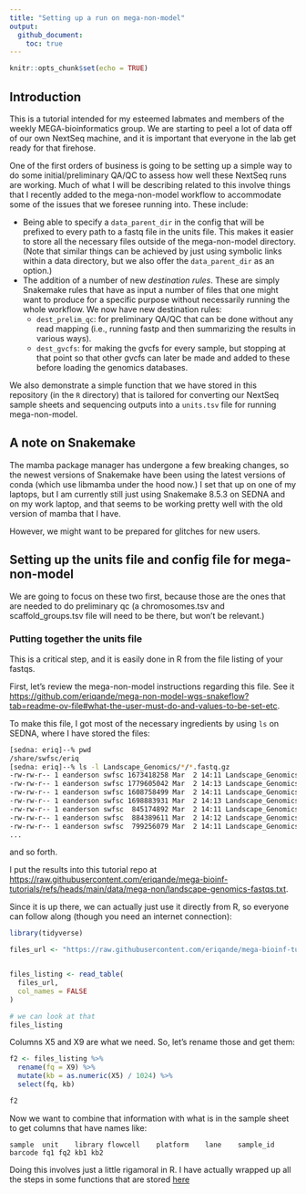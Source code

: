 ```yaml
---
title: "Setting up a run on mega-non-model"
output: 
  github_document:
    toc: true
---
```


```r
knitr::opts_chunk$set(echo = TRUE)
```

## Introduction

This is a tutorial intended for my esteemed labmates and members of the weekly
MEGA-bioinformatics group.  We are starting to peel a lot of data off of our
own NextSeq machine, and it is important that everyone in the lab get ready
for that firehose.

One of the first orders of business is going to be setting up a simple way to
do some initial/preliminary QA/QC to assess how well these NextSeq runs are
working.  Much of what I will be describing related to this involve things that
I recently added to the mega-non-model workflow to accommodate some of the issues
that we foresee running into.  These include:

- Being able to specify a `data_parent_dir` in the config that will be prefixed
to every path to a fastq file in the units file.  This makes it easier to store
all the necessary files outside of the mega-non-model directory.  (Note that
similar things can be achieved by just using symbolic links within a data
directory, but we also offer the `data_parent_dir` as an option.)
- The addition of a number of new _destination rules_.  These are simply Snakemake
rules that have as input a number of files that one might want to produce for a
specific purpose without necessarily running the whole workflow.  We now have new
destination rules:
  - `dest_prelim_qc`: for preliminary QA/QC that can be done without any read mapping
  (i.e., running fastp and then summarizing the results in various ways).
  - `dest_gvcfs`: for making the gvcfs for every sample, but stopping at that point
  so that other gvcfs can later be made and added to these before loading the genomics
  databases.


We also demonstrate a simple function that we have stored in this repository
(in the `R` directory) that is tailored for converting our NextSeq sample sheets
and sequencing outputs into a `units.tsv` file for running mega-non-model.  

## A note on Snakemake

The mamba package manager has undergone a few breaking changes, so the newest
versions of Snakemake have been using the latest versions of conda (which use
libmamba under the hood now.)  I set that up on one of my laptops, but I am
currently still just using Snakemake 8.5.3 on SEDNA and on my work laptop, and that
seems to be working pretty well with the old version of mamba that I have.

However, we might want to be prepared for glitches for new users.  


## Setting up the units file and config file for mega-non-model

We are going to focus on these two first, because those are the ones
that are needed to do preliminary qc (a chromosomes.tsv and scaffold_groups.tsv
file will need to be there, but won't be relevant.)

### Putting together the units file

This is a critical step, and it is easily done in R from the file listing
of your fastqs.  

First, let's review the mega-non-model instructions regarding this file.
See it [https://github.com/eriqande/mega-non-model-wgs-snakeflow?tab=readme-ov-file#what-the-user-must-do-and-values-to-be-set-etc](here).

To make this file, I got most of the necessary ingredients by using `ls` on SEDNA,
where I have stored the files:
```sh
[sedna: eriq]--% pwd
/share/swfsc/eriq
[sedna: eriq]--% ls -l Landscape_Genomics/*/*.fastq.gz
-rw-rw-r-- 1 eanderson swfsc 1673418258 Mar  2 14:11 Landscape_Genomics/250301_VH02170_2_2227GLJNX/M004147_M028_1A_S62_R1_001.fastq.gz
-rw-rw-r-- 1 eanderson swfsc 1779605042 Mar  2 14:13 Landscape_Genomics/250301_VH02170_2_2227GLJNX/M004147_M028_1A_S62_R2_001.fastq.gz
-rw-rw-r-- 1 eanderson swfsc 1608758499 Mar  2 14:11 Landscape_Genomics/250301_VH02170_2_2227GLJNX/M004182_M028_5D_S61_R1_001.fastq.gz
-rw-rw-r-- 1 eanderson swfsc 1698883931 Mar  2 14:13 Landscape_Genomics/250301_VH02170_2_2227GLJNX/M004182_M028_5D_S61_R2_001.fastq.gz
-rw-rw-r-- 1 eanderson swfsc  845174892 Mar  2 14:11 Landscape_Genomics/250301_VH02170_2_2227GLJNX/M004225_M028_10G_S74_R1_001.fastq.gz
-rw-rw-r-- 1 eanderson swfsc  884389611 Mar  2 14:12 Landscape_Genomics/250301_VH02170_2_2227GLJNX/M004225_M028_10G_S74_R2_001.fastq.gz
-rw-rw-r-- 1 eanderson swfsc  799256079 Mar  2 14:11 Landscape_Genomics/250301_VH02170_2_2227GLJNX/M004226_M028_10H_S75_R1_001.fastq.gz
...

```
and so forth.

I put the results into this tutorial repo at [https://raw.githubusercontent.com/eriqande/mega-bioinf-tutorials/refs/heads/main/data/mega-non/landscape-genomics-fastqs.txt](https://raw.githubusercontent.com/eriqande/mega-bioinf-tutorials/refs/heads/main/data/mega-non/landscape-genomics-fastqs.txt).

Since it is up there, we can actually just use it directly from R, so everyone can follow
along (though you need an internet connection):
```r
library(tidyverse)

files_url <- "https://raw.githubusercontent.com/eriqande/mega-bioinf-tutorials/refs/heads/main/data/mega-non/landscape-genomics-fastqs.txt"


files_listing <- read_table(
  files_url,
  col_names = FALSE
)

# we can look at that
files_listing
```

Columns X5 and X9 are what we need.  So, let's rename those and get them:
```r
f2 <- files_listing %>%
  rename(fq = X9) %>%
  mutate(kb = as.numeric(X5) / 1024) %>%
  select(fq, kb)

f2
```

Now we want to combine that information with what is in the sample sheet to get columns that
have names like:
```
sample	unit	library	flowcell	platform	lane	sample_id	barcode	fq1	fq2	kb1	kb2
```
Doing this involves just a little rigamoral in R.  I have actually wrapped up all the steps
in some functions that are stored [here]()
